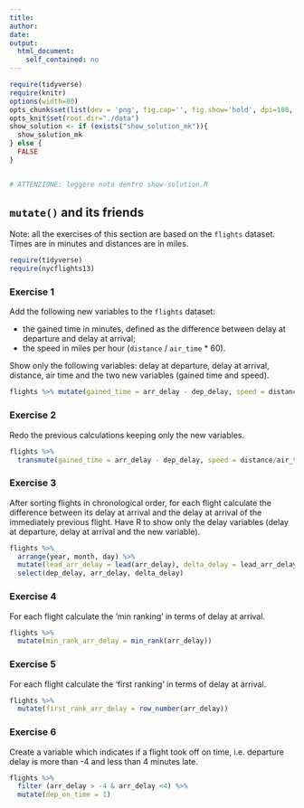```yaml
---
title:
author:
date:
output:
  html_document:
    self_contained: no
---
```


```r
require(tidyverse) 
require(knitr) 
options(width=80)
opts_chunk$set(list(dev = 'png', fig.cap='', fig.show='hold', dpi=100, fig.width=7, fig.height=7, fig.pos='H!'))#, fig.path="figures/lm-"))
opts_knit$set(root.dir="./data")
show_solution <- if (exists("show_solution_mk")){
  show_solution_mk
} else {
  FALSE
}


# ATTENZIONE: leggere nota dentro show-solution.R
```



## `mutate()` and its friends
Note: all the exercises of this section are based on the `flights` dataset.  
Times are in minutes and distances are in miles.


```r
require(tidyverse)
require(nycflights13)
```


### Exercise 1
Add the following new variables to the `flights` dataset:

* the gained time in minutes, defined as the difference between delay at departure and delay at arrival;
* the speed in miles per hour (`distance` / `air_time` * 60).

Show only the following variables: delay at departure, delay at arrival, distance, air time and the two new variables (gained time and speed).

```r
flights %>% mutate(gained_time = arr_delay - dep_delay, speed = distance/air_time*60)
```



### Exercise 2
Redo the previous calculations keeping only the new variables.

```r
flights %>% 
  transmute(gained_time = arr_delay - dep_delay, speed = distance/air_time*60) 
```



### Exercise 3
After sorting flights in chronological order, for each flight calculate the difference between its delay at arrival and the delay at arrival of the immediately previous flight. Have R to show only the delay variables (delay at departure, delay at arrival and the new variable).


```r
flights %>% 
  arrange(year, month, day) %>%
  mutate(lead_arr_delay = lead(arr_delay), delta_delay = lead_arr_delay - arr_delay) %>%
  select(dep_delay, arr_delay, delta_delay)
```



### Exercise 4
For each flight calculate the 'min ranking' in terms of delay at arrival.

```r
flights %>% 
  mutate(min_rank_arr_delay = min_rank(arr_delay)) 
```



### Exercise 5
For each flight calculate the 'first ranking' in terms of delay at arrival.

```r
flights %>% 
  mutate(first_rank_arr_delay = row_number(arr_delay)) 
```




### Exercise 6
Create a variable which indicates if a flight took off on time, i.e. departure delay is more than -4 and less than 4 minutes late.

```r
flights %>% 
  filter (arr_delay > -4 & arr_delay <4) %>%
  mutate(dep_on_time = 1) 
```

